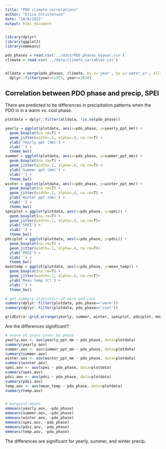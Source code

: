 ```yaml
---
title: "PDO climate correlations"
author: "Erica Christensen"
date: "10/6/2021"
output: html_document
---
```


```r
library(dplyr)
library(ggplot2)
library(emmeans)

pdo_phases = read.csv('../data/PDO_phases_byyear.csv')
climate = read.csv('../data/climate_variables.csv')


alldata = merge(pdo_phases, climate, by.x='year', by.y='water_yr', all=T) %>%
  dplyr::filter(year>=1915, year<=2020)

```

## Correlation between PDO phase and precip, SPEI

There are predicted to be differences in precipitation patterns when the PDO is in a warm vs. cool phase.

```r
plotdata = dplyr::filter(alldata, !is.na(pdo_phase))

yearly = ggplot(plotdata, aes(x=pdo_phase, y=yearly_ppt_mm)) +
  geom_boxplot(na.rm=T) +
  geom_jitter(width=.1, alpha=.4, na.rm=T) +
  ylab('Yearly ppt (mm)') +
  xlab('') +
  theme_bw()
summer = ggplot(plotdata, aes(x=pdo_phase, y=summer_ppt_mm)) +
  geom_boxplot(na.rm=T) +
  geom_jitter(width=.1, alpha=.4, na.rm=T) +
  ylab('Summer ppt (mm)') +
  xlab('') +
  theme_bw()
winter = ggplot(plotdata, aes(x=pdo_phase, y=winter_ppt_mm)) +
  geom_boxplot(na.rm=T) +
  geom_jitter(width=.1, alpha=.4, na.rm=T) +
  ylab('Winter ppt (mm)') +
  xlab('') +
  theme_bw()
speiplot = ggplot(plotdata, aes(x=pdo_phase, y=spei)) +
  geom_boxplot(na.rm=T) +
  geom_jitter(width=.1, alpha=.4, na.rm=T)+
  ylab('SPEI') +
  xlab('') +
  theme_bw()
pdsiplot = ggplot(plotdata, aes(x=pdo_phase, y=pdsi)) +
  geom_boxplot(na.rm=T) +
  geom_jitter(width=.1, alpha=.4, na.rm=T)+
  ylab('PDSI') +
  xlab('') +
  theme_bw()
meantemp = ggplot(plotdata, aes(x=pdo_phase, y=mean_temp)) +
  geom_boxplot(na.rm=T) +
  geom_jitter(width=.1, alpha=.4, na.rm=T)+
  ylab('Mean temp (C)') +
  xlab('') +
  theme_bw()

# get summary statistics of warm and cool
summary(dplyr::filter(plotdata, pdo_phase=='warm'))
summary(dplyr::filter(plotdata, pdo_phase=='cool'))

gridExtra::grid.arrange(yearly, summer, winter, speiplot, pdsiplot, meantemp, nrow=2)


```

Are the differences significant?

```r
# anova of grass cover by phase
yearly.aov <- aov(yearly_ppt_mm ~ pdo_phase, data=plotdata)
summary(yearly.aov)
summer.aov <- aov(summer_ppt_mm ~ pdo_phase, data=plotdata)
summary(summer.aov)
winter.aov <- aov(winter_ppt_mm ~ pdo_phase, data=plotdata)
summary(winter.aov)
spei.aov <- aov(spei ~ pdo_phase, data=plotdata)
summary(spei.aov)
pdsi.aov <- aov(pdsi ~ pdo_phase, data=plotdata)
summary(pdsi.aov)
temp.aov <- aov(mean_temp ~ pdo_phase, data=plotdata)
summary(temp.aov)


# marginal means
emmeans(yearly.aov, ~pdo_phase)
emmeans(summer.aov, ~pdo_phase)
emmeans(winter.aov, ~pdo_phase)
emmeans(spei.aov, ~pdo_phase)
emmeans(pdsi.aov, ~pdo_phase)
emmeans(temp.aov, ~pdo_phase)
```

The differences are significant for yearly, summer, and winter precip. 

